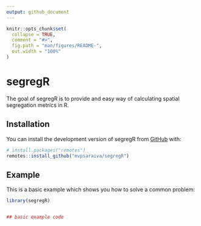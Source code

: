 ```yaml
---
output: github_document
---
```


<!-- README.md is generated from README.Rmd. Please edit that file -->

```r
knitr::opts_chunk$set(
  collapse = TRUE,
  comment = "#>",
  fig.path = "man/figures/README-",
  out.width = "100%"
)
```

# segregR

<!-- badges: start -->
<!-- badges: end -->

The goal of segregR is to provide and easy way of calculating spatial segregation
metrics in R.

## Installation

You can install the development version of segregR from [GitHub](https://github.com/) with:

``` r
# install.packages("remotes")
remotes::install_github("mvpsaraiva/segregR")
```
## Example

This is a basic example which shows you how to solve a common problem:

```r
library(segregR)


## basic example code
```

